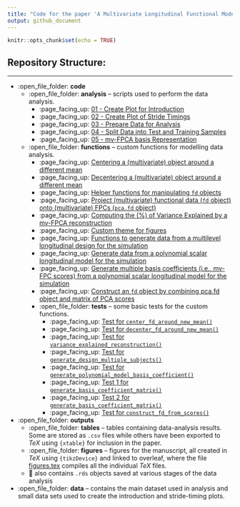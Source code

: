 ```yaml
---
title: "Code for the paper 'A Multivariate Longitudinal Functional Model for Repeatedly-Observed Human-Movement Data'"
output: github_document
---
```


```r
knitr::opts_chunk$set(echo = TRUE)
```


## Repository Structure:  

--- 
* :open_file_folder: **code**
  * :open_file_folder: **analysis** -- scripts used to perform the data analysis.
    * :page_facing_up: [01 - Create Plot for Introduction](code/analysis/01-introduction-plot.R)
    * :page_facing_up: [02 - Create Plot of Stride Timings](code/analysis/02-strides-timing-plot.R)
    * :page_facing_up: [03 - Prepare Data for Analysis](code/analysis/03-data-preparation.R)
    * :page_facing_up: [04 - Split Data into Test and Training Samples](code/analysis/04-test-train-split.R)
    * :page_facing_up: [05 - mv-FPCA basis Representation](code/analysis/05-basis-representation.R)
  * :open_file_folder: **functions** -- custom functions for modelling data analysis.
    * :page_facing_up: [Centering a (multivariate) object around a different mean](code/functions/center_fd_around_new_mean.R)
    * :page_facing_up: [Decentering a (multivariate) object around a different mean](code/functions/decenter_fd_around_new_mean.R)
    * :page_facing_up: [Helper functions for manipulating `fd` objects](code/functions/functions-helper-smoothing.R)
    * :page_facing_up: [Project (multivariate) functional data (`fd` object) onto (multivariate) FPCs (`pca.fd` object)](code/functions/project_data_onto_fpcs.R)  
    * :page_facing_up: [Computing the (%) of Variance Explained by a mv-FPCA reconstruction](code/functions/variance_explained_reconstruction.R)
    * :page_facing_up: [Custom theme for figures](code/functions/theme_gunning.R)
    * :page_facing_up: [Functions to generate data from a multilevel longitudinal design for the simulation](code/functions/generate_design.R)
    * :page_facing_up: [Generate data from a polynomial scalar longitudinal model for the simulation](code/functions/generate_polynomial_model_basis_coefficient.R)
    * :page_facing_up: [Generate multiple basis coefficients (i.e., mv-FPC scores) from a polynomial scalar longitudinal model for the simulation](code/functions/generate-basis-coefficient-matrix.R)
    * :page_facing_up: [Construct an `fd` object by combining pca.fd object and matrix of PCA scores](code/functions/construct_fd_from_scores.R)
    * :open_file_folder: **tests** -- some basic tests for the custom functions.
      * :page_facing_up: [Test for `center_fd_around_new_mean()`](code/functions/tests/test-center_fd_around_new_mean.R)
      * :page_facing_up: [Test for `decenter_fd_around_new_mean()`](code/functions/tests/test-decenter_fd_around_new_mean.R)
      * :page_facing_up: [Test for `variance_explained_reconstruction()`](code/functions/tests/test-variance-explained-reconstruction.R)
      * :page_facing_up: [Test for `generate_design_multiple_subjects()`](code/functions/tests/test-generate-design.R)
       * :page_facing_up: [Test for `generate_polynomial_model_basis_coefficient()`](code/functions/tests/test-generate_polynomial_model_basis_coefficient.R)
       * :page_facing_up: [Test 1 for `generate_basis_coefficient_matrix()`](code/functions/tests/test-generate-basis-coefficient-matrix-01.R)
       * :page_facing_up: [Test 2 for `generate_basis_coefficient_matrix()`](code/functions/tests/test-generate-basis-coefficient-matrix-02.R)
       * :page_facing_up: [Test for `construct_fd_from_scores()`](code/functions/tests/test_construct_fd_from_scores.R)
* :open_file_folder: **outputs**
   * :open_file_folder: **tables** -- tables containing data-analysis results. Some are stored as `.csv` files while others have been exported to $TeX$ using `{xtable}` for inclusion in the paper.
   * :open_file_folder: **figures** -- figures for the manuscript, all created in $TeX$ using `{tikzDevice}` and linked to overleaf, where the file [figures.tex](outputs/figures/figures.tex) compiles all the individual $TeX$ files.
   * 💾 also contains `.rds` objects saved at various stages of the data analysis
* :open_file_folder: **data** -- contains the main dataset used in analysis and small data sets used to create the introduction and stride-timing plots.

    